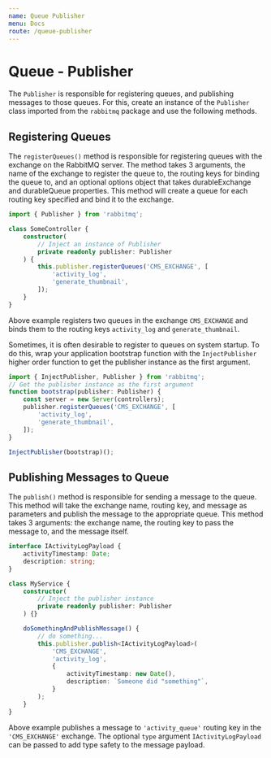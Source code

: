```yaml
---
name: Queue Publisher
menu: Docs
route: /queue-publisher
---
```


# Queue - Publisher

The `Publisher` is responsible for registering queues, and publishing messages to those queues. For this, create an instance of the `Publisher` class imported from the `rabbitmq` package and use the following methods.

## Registering Queues

The `registerQueues()` method is responsible for registering queues with the exchange on the RabbitMQ server. The method takes 3 arguments, the name of the exchange to register the queue to, the routing keys for binding the queue to, and an optional options object that takes durableExchange and durableQueue properties. This method will create a queue for each routing key specified and bind it to the exchange.

```typescript
import { Publisher } from 'rabbitmq';

class SomeController {
    constructor(
        // Inject an instance of Publisher
        private readonly publisher: Publisher
    ) {
        this.publisher.registerQueues('CMS_EXCHANGE', [
            'activity_log',
            'generate_thumbnail',
        ]);
    }
}
```

Above example registers two queues in the exchange `CMS_EXCHANGE` and binds them to the routing keys `activity_log` and `generate_thumbnail`.

Sometimes, it is often desirable to register to queues on system startup. To do this, wrap your application bootstrap function with the `InjectPublisher` higher order function to get the publisher instance as the first argument.

```typescript
import { InjectPublisher, Publisher } from 'rabbitmq';
// Get the publisher instance as the first argument
function bootstrap(publisher: Publisher) {
    const server = new Server(controllers);
    publisher.registerQueues('CMS_EXCHANGE', [
        'activity_log',
        'generate_thumbnail',
    ]);
}

InjectPublisher(bootstrap)();
```

## Publishing Messages to Queue

The `publish()` method is responsible for sending a message to the queue. This method will take the exchange name, routing key, and message as parameters and publish the message to the appropriate queue. This method takes 3 arguments: the exchange name, the routing key to pass the message to, and the message itself.

```typescript
interface IActivityLogPayload {
    activityTimestamp: Date;
    description: string;
}

class MyService {
    constructor(
        // Inject the publisher instance
        private readonly publisher: Publisher
    ) {}

    doSomethingAndPublishMessage() {
        // do something...
        this.publisher.publish<IActivityLogPayload>(
            'CMS_EXCHANGE',
            'activity_log',
            {
                activityTimestamp: new Date(),
                description: `Someone did "something"`,
            }
        );
    }
}
```

Above example publishes a message to `'activity_queue'` routing key in the `'CMS_EXCHANGE'` exchange. The optional `type` argument `IActivityLogPayload` can be passed to add type safety to the message payload.
